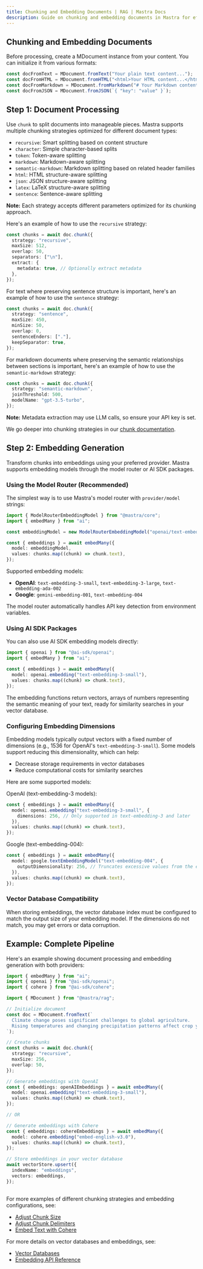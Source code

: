 ```yaml
---
title: Chunking and Embedding Documents | RAG | Mastra Docs
description: Guide on chunking and embedding documents in Mastra for efficient processing and retrieval.
---
```


## Chunking and Embedding Documents

Before processing, create a MDocument instance from your content. You can initialize it from various formats:

```ts showLineNumbers copy
const docFromText = MDocument.fromText("Your plain text content...");
const docFromHTML = MDocument.fromHTML("<html>Your HTML content...</html>");
const docFromMarkdown = MDocument.fromMarkdown("# Your Markdown content...");
const docFromJSON = MDocument.fromJSON(`{ "key": "value" }`);
```

## Step 1: Document Processing

Use `chunk` to split documents into manageable pieces. Mastra supports multiple chunking strategies optimized for different document types:

- `recursive`: Smart splitting based on content structure
- `character`: Simple character-based splits
- `token`: Token-aware splitting
- `markdown`: Markdown-aware splitting
- `semantic-markdown`: Markdown splitting based on related header families
- `html`: HTML structure-aware splitting
- `json`: JSON structure-aware splitting
- `latex`: LaTeX structure-aware splitting
- `sentence`: Sentence-aware splitting

**Note:** Each strategy accepts different parameters optimized for its chunking approach.

Here's an example of how to use the `recursive` strategy:

```ts showLineNumbers copy
const chunks = await doc.chunk({
  strategy: "recursive",
  maxSize: 512,
  overlap: 50,
  separators: ["\n"],
  extract: {
    metadata: true, // Optionally extract metadata
  },
});
```

For text where preserving sentence structure is important, here's an example of how to use the `sentence` strategy:

```ts showLineNumbers copy
const chunks = await doc.chunk({
  strategy: "sentence",
  maxSize: 450,
  minSize: 50,
  overlap: 0,
  sentenceEnders: ["."],
  keepSeparator: true,
});
```

For markdown documents where preserving the semantic relationships between sections is important, here's an example of how to use the `semantic-markdown` strategy:

```ts showLineNumbers copy
const chunks = await doc.chunk({
  strategy: "semantic-markdown",
  joinThreshold: 500,
  modelName: "gpt-3.5-turbo",
});
```

**Note:** Metadata extraction may use LLM calls, so ensure your API key is set.

We go deeper into chunking strategies in our [chunk documentation](/reference/rag/chunk).

## Step 2: Embedding Generation

Transform chunks into embeddings using your preferred provider. Mastra supports embedding models through the model router or AI SDK packages.

### Using the Model Router (Recommended)

The simplest way is to use Mastra's model router with `provider/model` strings:

```ts showLineNumbers copy
import { ModelRouterEmbeddingModel } from "@mastra/core";
import { embedMany } from "ai";

const embeddingModel = new ModelRouterEmbeddingModel("openai/text-embedding-3-small");

const { embeddings } = await embedMany({
  model: embeddingModel,
  values: chunks.map((chunk) => chunk.text),
});
```

Supported embedding models:
- **OpenAI**: `text-embedding-3-small`, `text-embedding-3-large`, `text-embedding-ada-002`
- **Google**: `gemini-embedding-001`, `text-embedding-004`

The model router automatically handles API key detection from environment variables.

### Using AI SDK Packages

You can also use AI SDK embedding models directly:

```ts showLineNumbers copy
import { openai } from "@ai-sdk/openai";
import { embedMany } from "ai";

const { embeddings } = await embedMany({
  model: openai.embedding("text-embedding-3-small"),
  values: chunks.map((chunk) => chunk.text),
});
```

The embedding functions return vectors, arrays of numbers representing the semantic meaning of your text, ready for similarity searches in your vector database.

### Configuring Embedding Dimensions

Embedding models typically output vectors with a fixed number of dimensions (e.g., 1536 for OpenAI's `text-embedding-3-small`).
Some models support reducing this dimensionality, which can help:

- Decrease storage requirements in vector databases
- Reduce computational costs for similarity searches

Here are some supported models:

OpenAI (text-embedding-3 models):

```ts
const { embeddings } = await embedMany({
  model: openai.embedding("text-embedding-3-small", {
    dimensions: 256, // Only supported in text-embedding-3 and later
  }),
  values: chunks.map((chunk) => chunk.text),
});
```

Google (text-embedding-004):

```ts
const { embeddings } = await embedMany({
  model: google.textEmbeddingModel("text-embedding-004", {
    outputDimensionality: 256, // Truncates excessive values from the end
  }),
  values: chunks.map((chunk) => chunk.text),
});
```

### Vector Database Compatibility

When storing embeddings, the vector database index must be configured to match the output size of your embedding model. If the dimensions do not match, you may get errors or data corruption.

## Example: Complete Pipeline

Here's an example showing document processing and embedding generation with both providers:

```ts showLineNumbers copy
import { embedMany } from "ai";
import { openai } from "@ai-sdk/openai";
import { cohere } from "@ai-sdk/cohere";

import { MDocument } from "@mastra/rag";

// Initialize document
const doc = MDocument.fromText(`
  Climate change poses significant challenges to global agriculture.
  Rising temperatures and changing precipitation patterns affect crop yields.
`);

// Create chunks
const chunks = await doc.chunk({
  strategy: "recursive",
  maxSize: 256,
  overlap: 50,
});

// Generate embeddings with OpenAI
const { embeddings: openAIEmbeddings } = await embedMany({
  model: openai.embedding("text-embedding-3-small"),
  values: chunks.map((chunk) => chunk.text),
});

// OR

// Generate embeddings with Cohere
const { embeddings: cohereEmbeddings } = await embedMany({
  model: cohere.embedding("embed-english-v3.0"),
  values: chunks.map((chunk) => chunk.text),
});

// Store embeddings in your vector database
await vectorStore.upsert({
  indexName: "embeddings",
  vectors: embeddings,
});
```

##

For more examples of different chunking strategies and embedding configurations, see:

- [Adjust Chunk Size](/reference/rag/chunk#adjust-chunk-size)
- [Adjust Chunk Delimiters](/reference/rag/chunk#adjust-chunk-delimiters)
- [Embed Text with Cohere](/reference/rag/embeddings#using-cohere)

For more details on vector databases and embeddings, see:

- [Vector Databases](./vector-databases)
- [Embedding API Reference](/reference/rag/embeddings)
